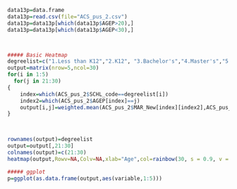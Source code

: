 ```r
data13p=data.frame
data13p=read.csv(file="ACS_pus_2.csv")
data13p=data13p[which(data13p$AGEP>20),]
data13p=data13p[which(data13p$AGEP<30),]




```

```r
##### Basic Heatmap
degreelist=c("1.Less than K12","2.K12", "3.Bachelor's","4.Master's","5.Doctor's")
output=matrix(nrow=5,ncol=30)
for(i in 1:5)
  for(j in 21:30)
{
    index=which(ACS_pus_2$SCHL_code==degreelist[i])
    index2=which(ACS_pus_2$AGEP[index]==j)
    output[i,j]=weighted.mean(ACS_pus_2$MAR_New[index][index2],ACS_pus_2$PWGTP[index][index2])
}  

    

rownames(output)=degreelist
output=output[,21:30]
colnames(output)=c(21:30)
heatmap(output,Rowv=NA,Colv=NA,xlab="Age",col=rainbow(30, s = 0.9, v = 0.9, start = 0.55, end = 0.9, alpha = 0.8),margins=c(10,5))
```
```r
##### ggplot
p=ggplot(as.data.frame(output,aes(variable,1:5)))
```


